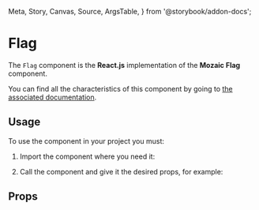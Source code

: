   Meta,
  Story,
  Canvas,
  Source,
  ArgsTable,
} from '@storybook/addon-docs';

<Meta title="Components/Flag" component={Flag} argTypes={argTypes} />

# Flag

The `Flag` component is the **React.js** implementation of the **Mozaic Flag** component.

You can find all the characteristics of this component by going to [the associated documentation](https://mozaic.adeo.cloud/Components/Flags/).

## Usage

To use the component in your project you must:

1. Import the component where you need it:

<Source
  language="javascript"
  code="import { Flag } from 'bigfish-wms--mozaic-react';"
/>

2. Call the component and give it the desired props, for example:

<Canvas withSource="open">
  <Story story={Controls} />
</Canvas>


## Props

<ArgsTable of={Flag} />

